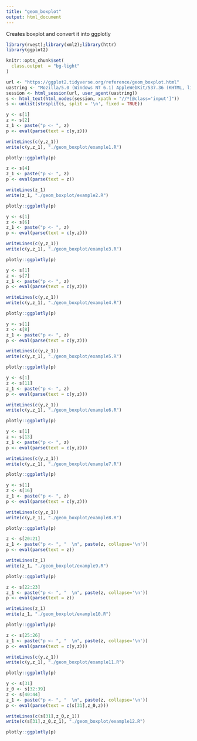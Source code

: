 ```yaml
---
title: "geom_boxplot"
output: html_document
---
```


Creates boxplot and convert it into ggplotly

```r
library(rvest);library(xml2);library(httr)
library(ggplot2)

knitr::opts_chunk$set(
  class.output  = "bg-light"
)
```

```r
url <- "https://ggplot2.tidyverse.org/reference/geom_boxplot.html"
uastring <- "Mozilla/5.0 (Windows NT 6.1) AppleWebKit/537.36 (KHTML, like Gecko) Chrome/88.0.4324.190 Safari/537.36"
session <- html_session(url, user_agent(uastring))
s <- html_text(html_nodes(session, xpath = "//*[@class='input']"))
s <- unlist(strsplit(s, split = '\n', fixed = TRUE))
```

```r
y <- s[1]
z <- s[2]
z_1 <- paste("p <- ", z)
p <- eval(parse(text = c(y,z)))
```

```r
writeLines(c(y,z_1))
write(c(y,z_1), "./geom_boxplot/example1.R")
```

```r
plotly::ggplotly(p)
```

```r
z <- s[4]
z_1 <- paste("p <- ", z)
p <- eval(parse(text = z))
```

```r
writeLines(z_1)
write(z_1, "./geom_boxplot/example2.R")
```

```r
plotly::ggplotly(p)
```

```r
y <- s[1]
z <- s[6]
z_1 <- paste("p <- ", z)
p <- eval(parse(text = c(y,z)))
```

```r
writeLines(c(y,z_1))
write(c(y,z_1), "./geom_boxplot/example3.R")
```

```r
plotly::ggplotly(p)
```

```r
y <- s[1]
z <- s[7]
z_1 <- paste("p <- ", z)
p <- eval(parse(text = c(y,z)))
```

```r
writeLines(c(y,z_1))
write(c(y,z_1), "./geom_boxplot/example4.R")
```

```r
plotly::ggplotly(p)
```

```r
y <- s[1]
z <- s[8]
z_1 <- paste("p <- ", z)
p <- eval(parse(text = c(y,z)))
```

```r
writeLines(c(y,z_1))
write(c(y,z_1), "./geom_boxplot/example5.R")
```

```r
plotly::ggplotly(p)
```

```r
y <- s[1]
z <- s[11]
z_1 <- paste("p <- ", z)
p <- eval(parse(text = c(y,z)))
```

```r
writeLines(c(y,z_1))
write(c(y,z_1), "./geom_boxplot/example6.R")
```

```r
plotly::ggplotly(p)
```

```r
y <- s[1]
z <- s[13]
z_1 <- paste("p <- ", z)
p <- eval(parse(text = c(y,z)))
```

```r
writeLines(c(y,z_1))
write(c(y,z_1), "./geom_boxplot/example7.R")
```

```r
plotly::ggplotly(p)
```

```r
y <- s[1]
z <- s[16]
z_1 <- paste("p <- ", z)
p <- eval(parse(text = c(y,z)))
```

```r
writeLines(c(y,z_1))
write(c(y,z_1), "./geom_boxplot/example8.R")
```

```r
plotly::ggplotly(p)
```

```r
z <- s[20:21]
z_1 <- paste("p <- ", "  \n", paste(z, collapse='\n'))
p <- eval(parse(text = z))
```

```r
writeLines(z_1)
write(z_1, "./geom_boxplot/example9.R")
```

```r
plotly::ggplotly(p)
```

```r
z <- s[22:23]
z_1 <- paste("p <- ", "  \n", paste(z, collapse='\n'))
p <- eval(parse(text = z))
```

```r
writeLines(z_1)
write(z_1, "./geom_boxplot/example10.R")
```

```r
plotly::ggplotly(p)
```

```r
z <- s[25:26]
z_1 <- paste("p <- ", "  \n", paste(z, collapse='\n'))
p <- eval(parse(text = c(y,z)))
```

```r
writeLines(c(y,z_1))
write(c(y,z_1), "./geom_boxplot/example11.R")
```

```r
plotly::ggplotly(p)
```

```r
y <- s[31]
z_0 <- s[32:39]
z <- s[40:44]
z_1 <- paste("p <- ", "  \n", paste(z, collapse='\n'))
p <- eval(parse(text = c(s[31],z_0,z)))
```

```r
writeLines(c(s[31],z_0,z_1))
write(c(s[31],z_0,z_1), "./geom_boxplot/example12.R")
```

```r
plotly::ggplotly(p)
```
